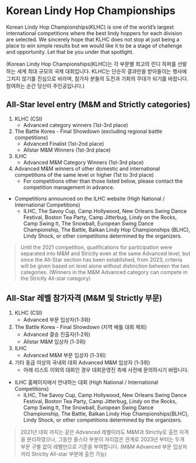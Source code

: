 
<h1 className='not-prose text-3xl font-bold tracking-tight text-gray-900 sm:text-4xl"'>Korean Lindy Hop Championships </h1>

Korean Lindy Hop Championships(KLHC) is one of the world’s largest international competitions where the best lindy hoppers for each division are selected. We sincerely hope that KLHC does not stop at just being a place to win simple results but we would like it to be a stage of challenge and opportunity. Let that be you under that spotlight.

(Korean Lindy Hop Championships(KLHC)는 각 부문별 최고의 린디 하퍼를 선발하는 세계 최대 규모의 국제 대회입니다. KLHC는 단순히 결과만을 받아들이는 행사에 그치지 않기를 진심으로 바라며, 참가자 분들의 도전과 기회의 무대가 되기를 바랍니다. 참여하는 순간 당신이 주인공입니다.)


<KlhcTable/>



<Ksection/>

## All-Star level entry (M&M and Strictly categories)

1. KLHC (CSI) 
    - Advanced category winners (1st-3rd place)
2. The Battle Korea - Final Showdown (excluding regional battle competitions)
    - Advanced Finalist (1st-2nd place)
    - Allstar M&M Winners (1st-3rd place)
3. ILHC
    - Advanced M&M Category Winners (1st-3rd place)
4. Advanced M&M winners of other domestic and international competitions of the same level or higher (1st to 3rd place)
    - For competitions other than those listed below, please contact the competition management in advance.

- Competitions announced on the ILHC website (High National / International Competitions)
    - ILHC, The Savoy Cup, Camp Hollywood, New Orleans Swing Dance Festival, Boston Tea Party, Camp Jitterbug, Lindy on the Rocks, Camp Swing It, The Snowball, European Swing Dance Championship, The Battle, Balkan Lindy Hop Championships (BLHC), Lindy Shock, or other competitions determined by the organizers.

> Until the 2021 competition, qualifications for participation were separated into M&M and Strictly even at the same Advanced level, but since the All-Star section has been established, from 2023, criteria will be given based on level alone without distinction between the two categories. (Winners in the M&M Advanced category can compete in the Strictly All-star category)


## All-Star 레벨 참가자격 (M&M 및 Strictly 부문)

1. KLHC (CSI)
    - Advanced 부문 입상자(1-3위)
2. The Battle Korea - Final Showdown (지역 배틀 대회 제외)
    - Advanced 결승 진출자(1-2위)
    - Allstar M&M 입상자 (1-3위)
3. ILHC
    - Advanced M&M 부문 입상자 (1-3위)
4. 기타 동급 이상의 국내외 대회 Advanced M&M 입상자 (1-3위)
    - 아래 리스트 이외의 대회인 경우 대회운영진 측에 사전에 문의하시기 바랍니다.
- ILHC 홈페이지에서 안내하는 대회 (High National / International Competitions)
    - ILHC, The Savoy Cup, Camp Hollywood, New Orleans Swing Dance Festival, Boston Tea Party, Camp Jitterbug, Lindy on the Rocks, Camp Swing It, The Snowball, European Swing Dance Championship, The Battle, Balkan Lindy Hop Championships(BLHC), Lindy Shock, or other competitions determined by the organizers.
> 2021년 대회 까지는 같은 Advanced 레벨이라도 M&M과 Strictly로 출전 자격을 분리하였으나, 그동안 올스타 부분이 자리잡은 관계로 2023년 부터는 두개 부문 구별 없이 레벨만으로 기준을 부여합니다. (M&M Advanced 부문 입상자 끼리 Strictly All-star 부분에 출전 가능)

